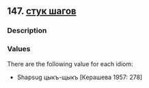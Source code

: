 ## 147. <a href =  'https://agricolamz.github.io/The_Circassian_Isoglosses_Database/147.html'>стук шагов</a>
### Description



### Values
There are the following value for each idiom:

* Shapsug  цыкъ-щыкъ [Керашева 1957: 278] 

